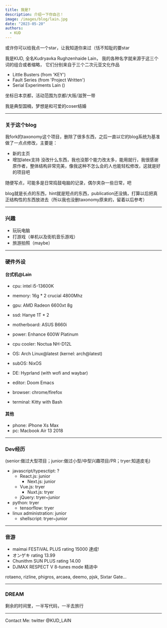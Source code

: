 ```yaml
---
title: 我是?
description: 介绍一下你自己！
image: /images/blog/lain.jpg
date: "2023-05-20"
authors:
  - KUD
---
```


或许你可以给我点一个star，让我知道你来过（恬不知耻的要star

我是KUD, 全名Kudryavka Rughzenhaide Lain， 我的各种名字就来源于这三个词的组合或者缩略， 它们分别来自于三个二次元亚文化作品

- Little Busters (from 'KEY')
- Fault Series (from 'Project Written')
- Serial Experiments Lain ()

坐标日本京都，活动范围为京都/大阪/滋贺一带

<Callout>
我是典型国楠，梦想是和可爱的coser结婚
</Callout>

---

### 关于这个blog

我fork的taxonomy这个项目，删除了很多东西，之后一直以它的blog系统为基准做了一点点修改，主要是：
- 新的主页
- 增加latex支持
没改什么东西，我也没那个能力改太多，能用就行，我很感谢原作者，整体结构非常完美，像我这种不怎么会的人也能轻松修改，这就是好的项目吧

随便写点，可能多是日常捣鼓电脑的记录，偶尔夹杂一些日常，吧

blog就是长点的东西，hint就是短点的东西，publication还没搞，打算以后把真正结构性的东西放进去（所以我也没删taxonomy原来的，留着以后参考）

---

### 兴趣

- 玩玩电脑
- 打游戏（单机以及街机音乐游戏）
- 旅游拍照（maybe）

---

### 硬件外设

#### 台式机@Lain
- cpu: intel i5-13600K
- memory: 16g * 2 crucial 4800Mhz
- gpu: AMD Radeon 6600xt 8g
- ssd: Hanye 1T * 2
- motherboard: ASUS B660i
- power: Enhance 600W Platinum
- cpu cooler: Noctua NH-D12L

- OS: Arch Linux@latest (kernel: arch@latest)
- subOS: NixOS
- DE: Hyprland (with wofi and waybar)
- editor: Doom Emacs
- browser: chrome/firefox
- terminal: Kitty with Bash

#### 其他
- phone: iPhone Xs Max
- pc: Macbook Air 13 2018

---

### Dev经历

(senior:做过大型项目；junior:做过小型/中型兴趣项目/PR；tryer:知道皮毛)

- javascript/typesctipt: ?
  - React.js: junior
    - Next.js: junior
  - Vue.js: tryer
    - Nuxt.js: tryer
  - jQuery: tryer~junior
- python: tryer
  - tensorflow: tryer
- linux administration: junior
  - shellscript: tryer~junior

---

### 音游

- maimai FESTiVAL PLUS rating 15000 達成!
- オンゲキ rating 13.99
- Chunithm SUN PLUS rating 14.00
- DJMAX RESPECT V 8-tunes mode 精进中

rotaeno, rizline, phigros, arcaea, deemo, pjsk, Sixtar Gate...

---

### DREAM

剩余的时间里，一半写代码，一半去旅行

---

Contact Me: twitter @KUD_LAIN
